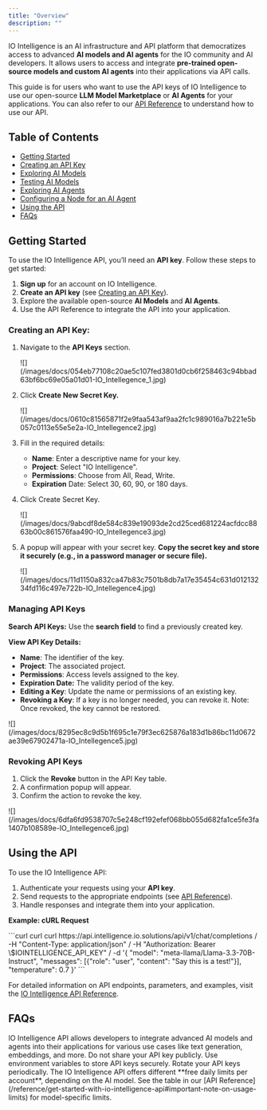 ```yaml
---
title: "Overview"
description: ""
---
```

IO Intelligence is an AI infrastructure and API platform that democratizes access to advanced **AI models and AI agents** for the IO community and AI developers. It allows users to access and integrate **pre-trained open-source models and custom AI agents** into their applications via API calls.


This guide is for users who want to use the API keys of IO Intelligence to use our open-source **LLM Model Marketplace** or **AI Agents** for your applications. You can also refer to our [API Reference](/reference/get-started-with-io-intelligence-api) to understand how to use our API.

## Table of Contents
- [Getting Started](/docs/io-intelligence#getting-started)
- [Creating an API Key](/docs/io-intelligence#creating-an-api-key)
- [Exploring AI Models](/docs/exploring-ai-models)
- [Testing AI Models](/docs/exploring-ai-models#testing-ai-model)
- [Exploring AI Agents](/docs/exploring-ai-agents)
- [Configuring a Node for an AI Agent](/docs/exploring-ai-agents#configuring-a-node-for-an-ai-agent)
- [Using the API](/docs/io-intelligence#using-the-api)
- [FAQs](/docs/io-intelligence#faqs)

## Getting Started

To use the IO Intelligence API, you’ll need an **API key**. Follow these steps to get started:

1. **Sign up** for an account on IO Intelligence.
2. **Create an API key** (see [Creating an API Key](https://ai.io.net/ai/api-keys)).
3. Explore the available open-source **AI Models** and **AI Agents**.
4. Use the API Reference to integrate the API into your application.

### Creating an API Key:

1. Navigate to the **API Keys** section.

   <Frame>
   ![](/images/docs/054eb77108c20ae5c107fed3801d0cb6f258463c94bbad63bf6bc69e05a01d01-IO_Intellegence_1.jpg)
   </Frame>

2. Click **Create New Secret Key.**

   <Frame>
   ![](/images/docs/0610c81565871f2e9faa543af9aa2fc1c989016a7b221e5b057c0113e55e5e2a-IO_Intellegence2.jpg)
   </Frame>

3. Fill in the required details:

   * **Name**: Enter a descriptive name for your key.
   * **Project**: Select "IO Intelligence".
   * **Permissions**: Choose from All, Read, Write.
   * **Expiration** Date: Select 30, 60, 90, or 180 days.

4. Click Create Secret Key.

   <Frame>
   ![](/images/docs/9abcdf8de584c839e19093de2cd25ced681224acfdcc8863b00c861576faa490-IO_Intellegence3.jpg)
   </Frame>

5. A popup will appear with your secret key. **Copy the secret key and store it securely (e.g., in a password manager or secure file).**

   <Frame>
   ![](/images/docs/11d1150a832ca47b83c7501b8db7a17e35454c631d01213234fd116c497e722b-IO_Intellegence4.jpg)
   </Frame>

### Managing API Keys

**Search API Keys:** Use the **search field** to find a previously created key.

**View API Key Details:**

* **Name**: The identifier of the key.
* **Project**: The associated project.
* **Permissions**: Access levels assigned to the key.
* **Expiration Date:** The validity period of the key.
* **Editing a Key**: Update the name or permissions of an existing key.
* **Revoking a Key**: If a key is no longer needed, you can revoke it. Note: Once revoked, the key cannot be restored.

<Frame>
![](/images/docs/8295ec8c9d5b1f695c1e79f3ec625876a183d1b86bc11d0672ae39e67902471a-IO_Intellegence5.jpg)
</Frame>

### Revoking API Keys

1. Click the **Revoke** button in the API Key table.
2. A confirmation popup will appear.
3. Confirm the action to revoke the key.

<Frame>
![](/images/docs/6dfa6fd9538707c5e248cf192efef068bb055d682fa1ce5fe3fa1407b108589e-IO_Intellegence6.jpg)
</Frame>

## Using the API

To use the IO Intelligence API:

1. Authenticate your requests using your **API key**.
2. Send requests to the appropriate endpoints (see [API Reference](/reference/get-started-with-io-intelligence-api)).
3. Handle responses and integrate them into your application.

**Example: cURL Request**

<CodeGroup>
   ```curl curl
   curl https://api.intelligence.io.solutions/api/v1/chat/completions /
      -H "Content-Type: application/json" /
      -H "Authorization: Bearer \$IOINTELLIGENCE_API_KEY" /
      -d '{
         "model": "meta-llama/Llama-3.3-70B-Instruct",
         "messages": [{"role": "user", "content": "Say this is a test!"}],
         "temperature": 0.7
      }'
   ```
</CodeGroup>

For detailed information on API endpoints, parameters, and examples, visit the [IO Intelligence API Reference](/reference/get-started-with-io-intelligence-api).

## FAQs

<AccordionGroup>
<Accordion title="Q: What is IO Intelligence API?">
IO Intelligence API allows developers to integrate advanced AI models and agents into their applications for various use cases like text generation, embeddings, and more.
</Accordion>

<Accordion title="Q: How do I secure my API Key?">
Do not share your API key publicly. Use environment variables to store API keys securely. Rotate your API keys periodically.
</Accordion>

<Accordion title="Q: What are the request limits for the API?">
The IO Intelligence API offers different **free daily limits per account**, depending on the AI model. See the table in our [API Reference](/reference/get-started-with-io-intelligence-api#important-note-on-usage-limits) for model-specific limits.
</Accordion>
</AccordionGroup>
